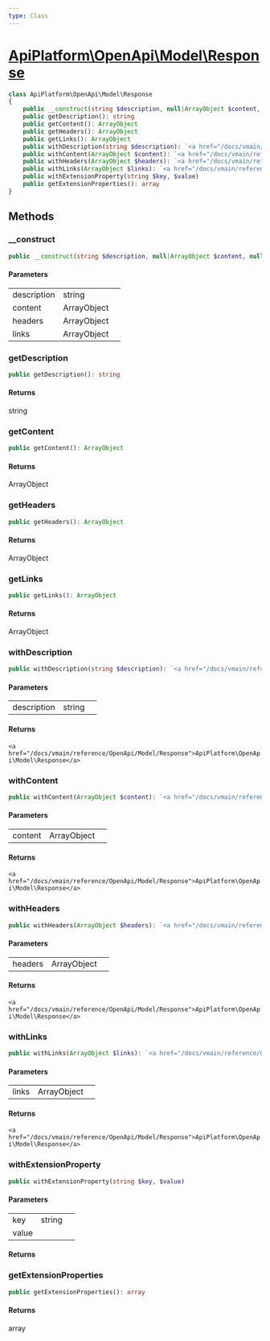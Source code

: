 ```yaml
---
type: Class
---
```


# [ApiPlatform\OpenApi\Model\Response](/docs/vmain/reference/OpenApi/Model/Response)



```php
class ApiPlatform\OpenApi\Model\Response
{
    public __construct(string $description, null|ArrayObject $content, null|ArrayObject $headers, null|ArrayObject $links)
    public getDescription(): string
    public getContent(): ArrayObject
    public getHeaders(): ArrayObject
    public getLinks(): ArrayObject
    public withDescription(string $description): `<a href="/docs/vmain/reference/OpenApi/Model/Response">ApiPlatform\OpenApi\Model\Response</a>`
    public withContent(ArrayObject $content): `<a href="/docs/vmain/reference/OpenApi/Model/Response">ApiPlatform\OpenApi\Model\Response</a>`
    public withHeaders(ArrayObject $headers): `<a href="/docs/vmain/reference/OpenApi/Model/Response">ApiPlatform\OpenApi\Model\Response</a>`
    public withLinks(ArrayObject $links): `<a href="/docs/vmain/reference/OpenApi/Model/Response">ApiPlatform\OpenApi\Model\Response</a>`
    public withExtensionProperty(string $key, $value)
    public getExtensionProperties(): array
}
```
## Methods

### __construct



```php
public __construct(string $description, null|ArrayObject $content, null|ArrayObject $headers, null|ArrayObject $links)
```

#### Parameters

<table><tbody>
<tr><td>description</td><td>string</td><td></td></tr><tr><td>content</td><td>ArrayObject</td><td></td></tr><tr><td>headers</td><td>ArrayObject</td><td></td></tr><tr><td>links</td><td>ArrayObject</td><td></td></tr>
</tbody>
</table>

### getDescription



```php
public getDescription(): string
```

#### Returns

string

### getContent



```php
public getContent(): ArrayObject
```

#### Returns

ArrayObject

### getHeaders



```php
public getHeaders(): ArrayObject
```

#### Returns

ArrayObject

### getLinks



```php
public getLinks(): ArrayObject
```

#### Returns

ArrayObject

### withDescription



```php
public withDescription(string $description): `<a href="/docs/vmain/reference/OpenApi/Model/Response">ApiPlatform\OpenApi\Model\Response</a>`
```

#### Parameters

<table><tbody>
<tr><td>description</td><td>string</td><td></td></tr>
</tbody>
</table>

#### Returns

`<a href="/docs/vmain/reference/OpenApi/Model/Response">ApiPlatform\OpenApi\Model\Response</a>`

### withContent



```php
public withContent(ArrayObject $content): `<a href="/docs/vmain/reference/OpenApi/Model/Response">ApiPlatform\OpenApi\Model\Response</a>`
```

#### Parameters

<table><tbody>
<tr><td>content</td><td>ArrayObject</td><td></td></tr>
</tbody>
</table>

#### Returns

`<a href="/docs/vmain/reference/OpenApi/Model/Response">ApiPlatform\OpenApi\Model\Response</a>`

### withHeaders



```php
public withHeaders(ArrayObject $headers): `<a href="/docs/vmain/reference/OpenApi/Model/Response">ApiPlatform\OpenApi\Model\Response</a>`
```

#### Parameters

<table><tbody>
<tr><td>headers</td><td>ArrayObject</td><td></td></tr>
</tbody>
</table>

#### Returns

`<a href="/docs/vmain/reference/OpenApi/Model/Response">ApiPlatform\OpenApi\Model\Response</a>`

### withLinks



```php
public withLinks(ArrayObject $links): `<a href="/docs/vmain/reference/OpenApi/Model/Response">ApiPlatform\OpenApi\Model\Response</a>`
```

#### Parameters

<table><tbody>
<tr><td>links</td><td>ArrayObject</td><td></td></tr>
</tbody>
</table>

#### Returns

`<a href="/docs/vmain/reference/OpenApi/Model/Response">ApiPlatform\OpenApi\Model\Response</a>`

### withExtensionProperty



```php
public withExtensionProperty(string $key, $value)
```

#### Parameters

<table><tbody>
<tr><td>key</td><td>string</td><td></td></tr><tr><td>value</td><td></td><td></td></tr>
</tbody>
</table>

#### Returns



### getExtensionProperties



```php
public getExtensionProperties(): array
```

#### Returns

array
